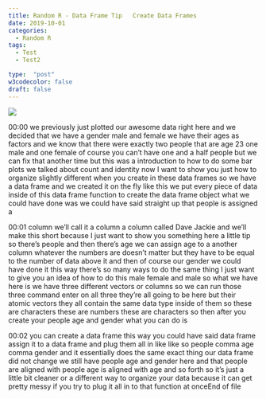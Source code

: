 ```yaml
---
title: Random R - Data Frame Tip   Create Data Frames
date: 2019-10-01
categories:
  - Random R
tags:
  - Test
  - Test2

type:  "post"
w3codecolor: false
draft: false
---
```


<a href="https://www.youtube.com/watch?v=tRjrjmTfCxM">
<img src="auto-posts/images/03-RandomR-DPLYRSelect&RenameColumns.webm.jpg">
</a>









00:00
we previously just plotted our awesome data right here and we decided that we
have a gender male and female we have their ages as factors and we know that
there were exactly two people that are age 23 one male and one female of course
you can't have one and a half people but we can fix that another time but this
was a introduction to how to do some bar
plots we talked about count and identity now I want to show you just how to
organize slightly different when you create in these data frames so we have a
data frame and we created it on the fly like this we put every piece of data
inside of this data frame function to create the data frame object what we
could have done was we could have said straight up that people is assigned a

00:01
column we'll call it a column a column called Dave Jackie and we'll make this
short because I just want to show you something here a little tip so there's
people and then there's age we can assign age to a another column whatever
the numbers are doesn't matter but they have to be equal to the number of data
above it and then of course our gender we could have done it this way there's
so many ways to do the same thing I just want to give you an idea of how to do
this male female and male so what we have here is we have three different
vectors or columns so we can run those three command enter on all three they're
all going to be here but their atomic vectors they all contain the same data
type inside of them so these are characters these are numbers these are
characters so then after you create your
people age and gender what you can do is

00:02
you can create a data frame this way you could have said data frame assign it to
a data frame and plug them all in like like so people comma age comma gender
and it essentially does the same exact thing our data frame did not change we
still have people age and gender here and that people are aligned with people
age is aligned with age and so forth so it's just a little bit cleaner or a
different way to organize your data because it can get pretty messy if you
try to plug it all in to that function at onceEnd of file

